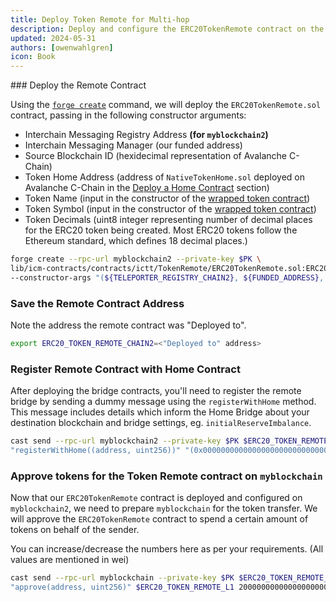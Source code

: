```yaml
---
title: Deploy Token Remote for Multi-hop
description: Deploy and configure the ERC20TokenRemote contract on the second blockchain.
updated: 2024-05-31
authors: [owenwahlgren]
icon: Book
---
```



<Steps>
<Step>
### Deploy the Remote Contract

Using the [`forge create`](https://book.getfoundry.sh/reference/forge/forge-create) command, we will deploy the `ERC20TokenRemote.sol` contract, passing in the following constructor arguments:

- Interchain Messaging Registry Address **(for `myblockchain2`)**
- Interchain Messaging Manager (our funded address)
- Source Blockchain ID (hexidecimal representation of Avalanche C-Chain)
- Token Home Address (address of `NativeTokenHome.sol` deployed on Avalanche C-Chain in the [Deploy a Home Contract](/academy/interchain-token-transfer/06-erc-20-to-erc-20-bridge/03-deploy-home) section)
- Token Name (input in the constructor of the [wrapped token contract](https://github.com/ava-labs/avalanche-interchain-token-transfer/blob/main/contracts/src/WrappedNativeToken.sol))
- Token Symbol (input in the constructor of the [wrapped token contract](https://github.com/ava-labs/avalanche-interchain-token-transfer/blob/main/contracts/src/WrappedNativeToken.sol))
- Token Decimals (uint8 integer representing number of decimal places for the ERC20 token being created. Most ERC20 tokens follow the Ethereum standard, which defines 18 decimal places.)

```bash
forge create --rpc-url myblockchain2 --private-key $PK \
lib/icm-contracts/contracts/ictt/TokenRemote/ERC20TokenRemote.sol:ERC20TokenRemote \
--constructor-args "(${TELEPORTER_REGISTRY_CHAIN2}, ${FUNDED_ADDRESS}, ${C_CHAIN_BLOCKCHAIN_ID_HEX}, ${ERC20_HOME_C_CHAIN}, 18)" "TOK" "TOK" 18 --broadcast
```

</Step>
<Step>

### Save the Remote Contract Address

Note the address the remote contract was "Deployed to".

```bash
export ERC20_TOKEN_REMOTE_CHAIN2=<"Deployed to" address>
```

</Step>
<Step>

### Register Remote Contract with Home Contract

After deploying the bridge contracts, you'll need to register the remote bridge by sending a dummy message using the `registerWithHome` method. This message includes details which inform the Home Bridge about your destination blockchain and bridge settings, eg. `initialReserveImbalance`.

```bash
cast send --rpc-url myblockchain2 --private-key $PK $ERC20_TOKEN_REMOTE_CHAIN2 \
"registerWithHome((address, uint256))" "(0x0000000000000000000000000000000000000000, 0)"
```

</Step>
<Step>

### Approve tokens for the Token Remote contract on `myblockchain`
Now that our `ERC20TokenRemote` contract is deployed and configured on `myblockchain2`, we need to prepare `myblockchain` for the token transfer. 
We will approve the `ERC20TokenRemote` contract to spend a certain amount of tokens on behalf of the sender.

You can increase/decrease the numbers here as per your requirements. (All values are mentioned in wei)

```bash
cast send --rpc-url myblockchain --private-key $PK $ERC20_TOKEN_REMOTE_L1 \
"approve(address, uint256)" $ERC20_TOKEN_REMOTE_L1 2000000000000000000000
```

</Step>
</Steps>
